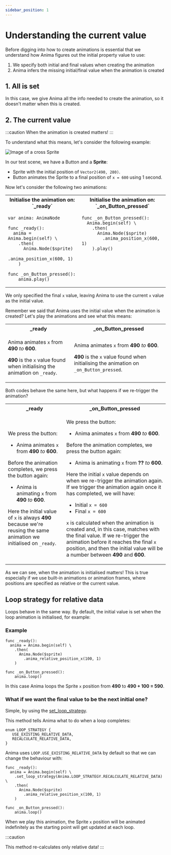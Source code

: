 ```yaml
---
sidebar_position: 1
---
```


# Understanding the current value

Before digging into how to create animations is essential that we understand how Anima figures out the initial property value to use:

1. We specify both initial and final values when creating the animation
2. Anima infers the missing initial/final value when the animation is created

## 1. All is set

In this case, we give Anima all the info needed to create the animation, so it doesn't matter when this is created.

## 2. The current value

:::caution
When the animation is created matters!
:::

To understand what this means, let's consider the following example:

![Image of a cross Sprite](/img/tutorial/fundamentals-cross.png)

In our test scene, we have a Button and a **Sprite**:

- Sprite with the initial position of `Vector2(490, 280)`.
- Button animates the Sprite to a final position of `x = 600` using 1 second.

Now let's consider the following two animations:

<table style={{ width: '100%' }}><tr style={{ width: '100%'}}>

<th style={{ width: '50%' }}>Initialise the animation on: `_ready`</th>
<th style={{ width: '50%' }}>
  Initialise the animation on: `_on_Button_pressed`
</th>

</tr>
<tr style={{ width: '100%'}}>
<td valign="top">

```gdscript
var anima: AnimaNode

func _ready():
  anima = Anima.begin(self) \
    .then(
      Anima.Node($sprite)
        .anima_position_x(600, 1)
    )

func _on_Button_pressed():
    anima.play()
```

</td>
<td valign="top">

```gdscript
func _on_Button_pressed():
  Anima.begin(self) \
    .then(
      Anima.Node($sprite)
        .anima_position_x(600, 1)
    ).play()
```

</td>

</tr></table>

We only specified the final `x` value, leaving Anima to use the current `x` value as the initial value.

Remember we said that Anima uses the initial value when the animation is created?
Let's play the animations and see what this means:

<table>
<tr>
 <th>_ready</th>
 <th>_on_Button_pressed</th>
</tr>

<tr>
  <td>

Anima animates `x` from **490** _to_ **600**.

**490** is the `x` value found when initialising the animation on `_ready`.

</td>
<td>

Anima animates `x` from **490** _to_ **600**.

**490** is the `x` value found when initialising the animation on `_on_Button_pressed`.

</td>
</tr>
</table>

Both codes behave the same here, but what happens if we re-trigger the animation?

<table>
<tr>
 <th>_ready</th>
 <th>_on_Button_pressed</th>
</tr>

<tr>
  <td>

We press the button:

- Anima animates `x` from **490** _to_ **600**.

Before the animation completes, we press the button again:

- Anima is animating `x` from **490** _to_ **600**.

Here the initial value of `x` is always **490** because we're reusing the same animation we initialised on `_ready`.

</td>
<td>

We press the button:

- Anima animates `x` from **490** _to_ **600**.

Before the animation completes, we press the button again:

- Anima is animating `x` from **??** _to_ **600**.

Here the initial `x` value depends on when we re-trigger the animation again. If we trigger the animation again once it
has completed, we will have:

- Initial `x = 600`
- Final `x = 600`

`x` is calculated when the animation is created and, in this case, matches with the final value. If we re-trigger the animation before
it reaches the final `x` position, and then the initial value will be a number between **490** and **600**.

</td>
</tr>
</table>

As we can see, when the animation is initialised matters!
This is true especially if we use built-in animations or animation frames, where positions are specified as relative or the current value.

## Loop strategy for relative data

Loops behave in the same way. By default, the initial value is set when the loop animation is initialised, for example:

### Example

```gdscript
func _ready():
  anima = Anima.begin(self) \
    .then(
      Anima.Node($sprite)
        .anima_relative_position_x(100, 1)
    )

func _on_Button_pressed():
    anima.loop()
```

In this case Anima loops the Sprite `x` position from **490** to **490 + 100 = 590**.

### What if we want the final value to be the next initial one?

Simple, by using the [set_loop_strategy](/docs/anima-node/#set_loop_strategy).

This method tells Anima what to do when a loop completes:

```
enum LOOP_STRATEGY {
   USE_EXISTING_RELATIVE_DATA,
   RECALCULATE_RELATIVE_DATA,
}
```

Anima uses `LOOP.USE_EXISTING_RELATIVE_DATA` by default so that we can change the behaviour with:

```
func _ready():
  anima = Anima.begin(self) \
    .set_loop_strategy(Anima.LOOP_STRATEGY.RECALCULATE_RELATIVE_DATA) \
    .then(
      Anima.Node($sprite)
        .anima_relative_position_x(100, 1)
    )

func _on_Button_pressed():
    anima.loop()
```

When we play this animation, the Sprite `x` position will be animated indefinitely as the starting point will get updated at each loop.

:::caution

This method re-calculates only relative data!
:::

